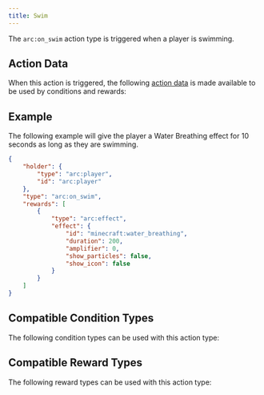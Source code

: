 ```yaml
---
title: Swim
---
```



The `arc:on_swim` action type is triggered when a player is swimming.

## Action Data

When this action is triggered, the following [action data](/docs/arc/wiki/action_data/index.mdx) is made available to be used by conditions and rewards:

<ActionDataTable actionType="swim" />

## Example

The following example will give the player a Water Breathing effect for 10 seconds as long as they are swimming.

```json title="data/my_datapack/arc/water_breathing_on_swim.json"
{
    "holder": {
        "type": "arc:player",
        "id": "arc:player"
    },
    "type": "arc:on_swim",
    "rewards": [
        {
            "type": "arc:effect",
            "effect": {
                "id": "minecraft:water_breathing",
                "duration": 200,
                "amplifier": 0,
                "show_particles": false,
                "show_icon": false
            }
        }
    ]
}
```

## Compatible Condition Types

The following condition types can be used with this action type:

<CompatibleConditionTypes actionType="swim" />

## Compatible Reward Types

The following reward types can be used with this action type:

<CompatibleRewardTypes actionType="swim" />